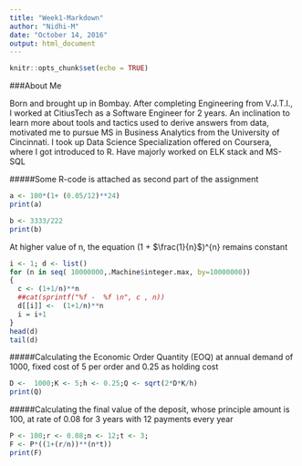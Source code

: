 ```yaml
---
title: "Week1-Markdown"
author: "Nidhi-M"
date: "October 14, 2016"
output: html_document
---
```


```r
knitr::opts_chunk$set(echo = TRUE)
```

   
     
     
###About Me 

Born and brought up in Bombay. After completing Engineering from V.J.T.I., I worked at CitiusTech as a Software Engineer for 2 years. An inclination to learn more about tools and tactics used to derive answers from data, motivated me to pursue MS in Business Analytics from the University of Cincinnati. I took up Data Science Specialization offered on Coursera, where I got introduced to R. Have majorly worked on ELK stack and  MS-SQL 
  
  
#####Some R-code is attached as second part of the assignment
```r
a <- 100*(1+ (0.05/12)**24)
print(a)

b <- 3333/222
print(b)
```
At higher value of n, the equation (1 + $\frac(1}{n}$)^{n} remains constant
```r
i <- 1; d <- list()
for (n in seq( 10000000,.Machine$integer.max, by=10000000))
{
  c <- (1+1/n)**n
  ##cat(sprintf("%f -  %f \n", c , n))
  d[[i]] <-  (1+1/n)**n
  i = i+1
}
head(d)
tail(d)
```
#####Calculating the Economic Order Quantity (EOQ) at annual demand of 1000, fixed cost of 5 per order and 0.25 as holding cost 
```r
D <-  1000;K <- 5;h <- 0.25;Q <- sqrt(2*D*K/h)
print(Q)
```
  
  
#####Calculating the final value of the deposit, whose principle amount is 100, at rate of 0.08 for 3 years with 12 payments every year
```r
P <- 100;r <- 0.08;n <- 12;t <- 3;
F <- P*((1+(r/n))**(n*t))
print(F)
```


